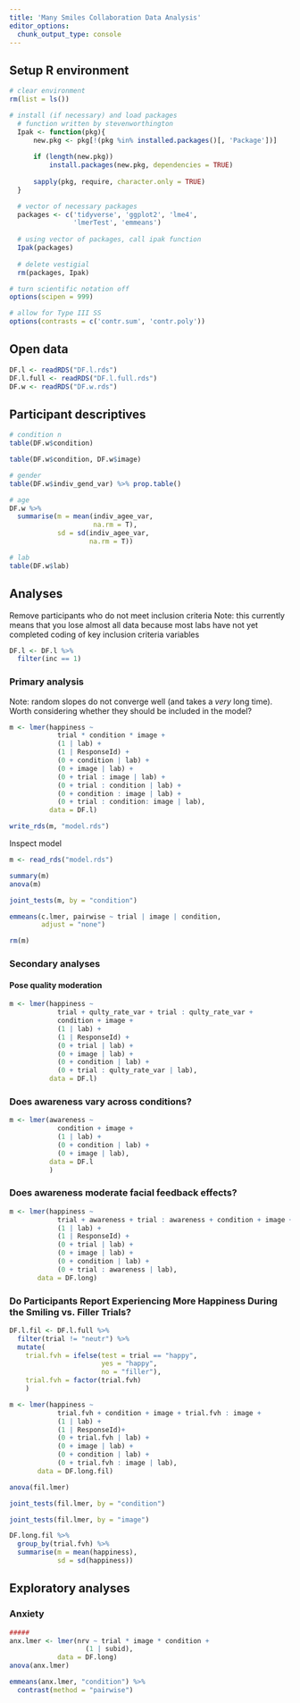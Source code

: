 ---
title: 'Many Smiles Collaboration Data Analysis'
editor_options:
  chunk_output_type: console
---
## Setup R environment
```{r message = FALSE, results = "hide"}
# clear environment
rm(list = ls())

# install (if necessary) and load packages
  # function written by stevenworthington 
  Ipak <- function(pkg){
      new.pkg <- pkg[!(pkg %in% installed.packages()[, 'Package'])]
      
      if (length(new.pkg)) 
          install.packages(new.pkg, dependencies = TRUE)
      
      sapply(pkg, require, character.only = TRUE)
  }

  # vector of necessary packages
  packages <- c('tidyverse', 'ggplot2', 'lme4',
                'lmerTest', 'emmeans')
  
  # using vector of packages, call ipak function
  Ipak(packages)
  
  # delete vestigial
  rm(packages, Ipak)

# turn scientific notation off
options(scipen = 999)

# allow for Type III SS
options(contrasts = c('contr.sum', 'contr.poly'))
```

## Open data
```{r}
DF.l <- readRDS("DF.l.rds")
DF.l.full <- readRDS("DF.l.full.rds")
DF.w <- readRDS("DF.w.rds")
```

## Participant descriptives
```{r}
# condition n
table(DF.w$condition)

table(DF.w$condition, DF.w$image)

# gender
table(DF.w$indiv_gend_var) %>% prop.table()

# age
DF.w %>% 
  summarise(m = mean(indiv_agee_var,
                     na.rm = T),
            sd = sd(indiv_agee_var,
                    na.rm = T))

# lab
table(DF.w$lab)
```

## Analyses
Remove participants who do not meet inclusion criteria
Note: this currently means that you lose almost all data because most labs have not yet completed coding of key inclusion criteria variables
```{r}
DF.l <- DF.l %>% 
  filter(inc == 1)
```

### Primary analysis
Note: random slopes do not converge well (and takes a *very* long time). 
Worth considering whether they should be included in the model?
```{r eval = FALSE}
m <- lmer(happiness ~ 
            trial * condition * image + 
            (1 | lab) +
            (1 | ResponseId) + 
            (0 + condition | lab) +
            (0 + image | lab) +
            (0 + trial : image | lab) +
            (0 + trial : condition | lab) +
            (0 + condition : image | lab) +
            (0 + trial : condition: image | lab),
          data = DF.l)

write_rds(m, "model.rds")
```

Inspect model
```{r}
m <- read_rds("model.rds")

summary(m)
anova(m)

joint_tests(m, by = "condition")

emmeans(c.lmer, pairwise ~ trial | image | condition,
        adjust = "none")

rm(m)
```

### Secondary analyses
#### Pose quality moderation
```{r}
m <- lmer(happiness ~ 
            trial + qulty_rate_var + trial : qulty_rate_var +
            condition + image +
            (1 | lab) + 
            (1 | ResponseId) + 
            (0 + trial | lab) + 
            (0 + image | lab) + 
            (0 + condition | lab) +  
            (0 + trial : qulty_rate_var | lab),
          data = DF.l)
```

### Does awareness vary across conditions? 
```{r}
m <- lmer(awareness ~ 
            condition + image +
            (1 | lab) +
            (0 + condition | lab) +  
            (0 + image | lab),
          data = DF.l
          )
```

### Does awareness moderate facial feedback effects?
```{r}
m <- lmer(happiness ~ 
            trial + awareness + trial : awareness + condition + image +
            (1 | lab) +
            (1 | ResponseId) +
            (0 + trial | lab) + 
            (0 + image | lab) + 
            (0 + condition | lab) +  
            (0 + trial : awareness | lab),
       data = DF.long)
```

### Do Participants Report Experiencing More Happiness During the Smiling vs. Filler Trials?
```{r}
DF.l.fil <- DF.l.full %>% 
  filter(trial != "neutr") %>% 
  mutate(
    trial.fvh = ifelse(test = trial == "happy",
                       yes = "happy",
                       no = "filler"),
    trial.fvh = factor(trial.fvh)
    )

m <- lmer(happiness ~ 
            trial.fvh + condition + image + trial.fvh : image +
            (1 | lab) +
            (1 | ResponseId)+
            (0 + trial.fvh | lab) + 
            (0 + image | lab) + 
            (0 + condition | lab) +  
            (0 + trial.fvh : image | lab),
       data = DF.long.fil)

anova(fil.lmer)

joint_tests(fil.lmer, by = "condition")

joint_tests(fil.lmer, by = "image")

DF.long.fil %>% 
  group_by(trial.fvh) %>% 
  summarise(m = mean(happiness),
            sd = sd(happiness))  
```

## Exploratory analyses
### Anxiety
```{r}
#####
anx.lmer <- lmer(nrv ~ trial * image * condition + 
                   (1 | subid),
            data = DF.long)
anova(anx.lmer)

emmeans(anx.lmer, "condition") %>% 
  contrast(method = "pairwise")
```

